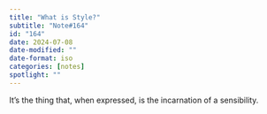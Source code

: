 ```yaml
---
title: "What is Style?"
subtitle: "Note#164"
id: "164"
date: 2024-07-08
date-modified: ""
date-format: iso
categories: [notes]
spotlight: ""
---
```

It's the thing that, when expressed, is the incarnation of a sensibility.
